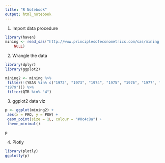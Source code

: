```yaml
---
title: "R Notebook"
output: html_notebook
---
```


1. Import data procedure
```r
library(haven)
mining <- read_sas("http://www.principlesofeconometrics.com/sas/mining.sas7bdat", 
    NULL)


```

2. Wrangle the data
```r

library(dplyr)
library(ggplot2)

mining2 <- mining %>%
 filter(!(YEAR %in% c("1972", "1973", "1974", "1975", "1976", "1977", "1978", 
"1979"))) %>%
 filter(QTR %in% "4")


```

3. ggplot2 data viz
```r
p <- ggplot(mining2) +
 aes(x = PRO, y = POW) +
 geom_point(size = 1L, colour = "#0c4c8a") +
 theme_minimal()

p

```

4. Plotly
```r
library(plotly)
ggplotly(p)


```
